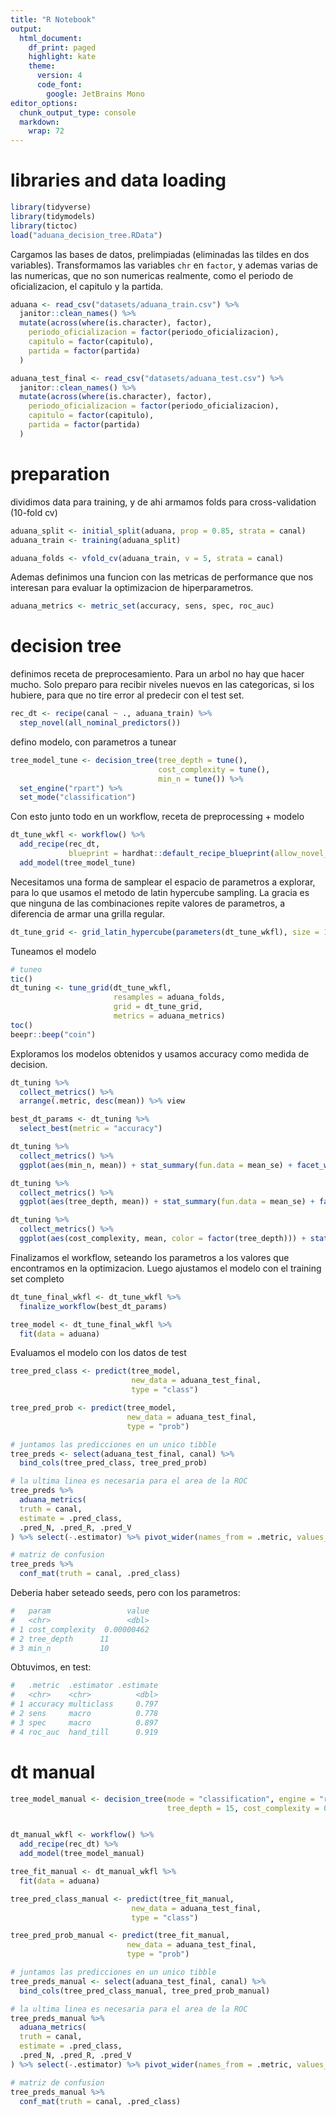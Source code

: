 ```yaml
---
title: "R Notebook"
output:
  html_document:
    df_print: paged
    highlight: kate
    theme:
      version: 4
      code_font: 
        google: JetBrains Mono
editor_options:
  chunk_output_type: console
  markdown:
    wrap: 72
---
```


# libraries and data loading

```r
library(tidyverse)
library(tidymodels)
library(tictoc)
load("aduana_decision_tree.RData")
```

Cargamos las bases de datos, prelimpiadas (eliminadas las tildes en dos variables).
Transformamos las variables `chr` en `factor`, y ademas varias de las numericas, que
no son numericas realmente, como el periodo de oficializacion, el capitulo y la partida.

```r
aduana <- read_csv("datasets/aduana_train.csv") %>%
  janitor::clean_names() %>%
  mutate(across(where(is.character), factor),
    periodo_oficializacion = factor(periodo_oficializacion),
    capitulo = factor(capitulo),
    partida = factor(partida)
  )

aduana_test_final <- read_csv("datasets/aduana_test.csv") %>%
  janitor::clean_names() %>%
  mutate(across(where(is.character), factor),
    periodo_oficializacion = factor(periodo_oficializacion),
    capitulo = factor(capitulo),
    partida = factor(partida)
  )
```

# preparation

dividimos data para training, y de ahi armamos folds para cross-validation (10-fold cv)

```r
aduana_split <- initial_split(aduana, prop = 0.85, strata = canal)
aduana_train <- training(aduana_split)

aduana_folds <- vfold_cv(aduana_train, v = 5, strata = canal)
```

Ademas definimos una funcion con las metricas de performance que nos interesan
para evaluar la optimizacion de hiperparametros.

```r
aduana_metrics <- metric_set(accuracy, sens, spec, roc_auc)
```


# decision tree


definimos receta de preprocesamiento. Para un arbol no hay que hacer mucho. Solo preparo
para recibir niveles nuevos en las categoricas, si los hubiere, para que no tire
error al predecir con el test set.

```r
rec_dt <- recipe(canal ~ ., aduana_train) %>%
  step_novel(all_nominal_predictors())
```


defino modelo, con parametros a tunear

```r
tree_model_tune <- decision_tree(tree_depth = tune(),
                                 cost_complexity = tune(),
                                 min_n = tune()) %>% 
  set_engine("rpart") %>% 
  set_mode("classification")
```

Con esto junto todo en un workflow, receta de preprocessing + modelo

```r
dt_tune_wkfl <- workflow() %>%
  add_recipe(rec_dt,
             blueprint = hardhat::default_recipe_blueprint(allow_novel_levels = TRUE)) %>%
  add_model(tree_model_tune)

```

Necesitamos una forma de samplear el espacio de parametros a explorar, para lo que 
usamos el metodo de latin hypercube sampling. La gracia es que ninguna de las combinaciones
repite valores de parametros, a diferencia de armar una grilla regular.

```r
dt_tune_grid <- grid_latin_hypercube(parameters(dt_tune_wkfl), size = 10)
```


Tuneamos el modelo

```r
# tuneo
tic()
dt_tuning <- tune_grid(dt_tune_wkfl,
                       resamples = aduana_folds,
                       grid = dt_tune_grid,
                       metrics = aduana_metrics)
toc()
beepr::beep("coin")
```

Exploramos los modelos obtenidos y usamos accuracy como medida de decision.

```r
dt_tuning %>%
  collect_metrics() %>%
  arrange(.metric, desc(mean)) %>% view

best_dt_params <- dt_tuning %>%
  select_best(metric = "accuracy")
```


```r
dt_tuning %>% 
  collect_metrics() %>% 
  ggplot(aes(min_n, mean)) + stat_summary(fun.data = mean_se) + facet_wrap(~.metric)

dt_tuning %>% 
  collect_metrics() %>% 
  ggplot(aes(tree_depth, mean)) + stat_summary(fun.data = mean_se) + facet_wrap(~.metric)

dt_tuning %>% 
  collect_metrics() %>% 
  ggplot(aes(cost_complexity, mean, color = factor(tree_depth))) + stat_summary(fun.data = mean_se) + facet_wrap(~.metric)
```

Finalizamos el workflow, seteando los parametros a los valores que encontramos
en la optimizacion. Luego ajustamos el modelo con el training set completo

```r
dt_tune_final_wkfl <- dt_tune_wkfl %>% 
  finalize_workflow(best_dt_params)

tree_model <- dt_tune_final_wkfl %>% 
  fit(data = aduana)

```

Evaluamos el modelo con los datos de test

```r
tree_pred_class <- predict(tree_model,
                           new_data = aduana_test_final,
                           type = "class")

tree_pred_prob <- predict(tree_model,
                          new_data = aduana_test_final,
                          type = "prob")

# juntamos las predicciones en un unico tibble
tree_preds <- select(aduana_test_final, canal) %>% 
  bind_cols(tree_pred_class, tree_pred_prob)

# la ultima linea es necesaria para el area de la ROC
tree_preds %>%
  aduana_metrics(
  truth = canal,
  estimate = .pred_class,
  .pred_N, .pred_R, .pred_V
) %>% select(-.estimator) %>% pivot_wider(names_from = .metric, values_from = .estimate)

# matriz de confusion
tree_preds %>% 
  conf_mat(truth = canal, .pred_class)

```

Deberia haber seteado seeds, pero con los parametros:

```r
#   param                 value
#   <chr>                 <dbl>
# 1 cost_complexity  0.00000462
# 2 tree_depth      11         
# 3 min_n           10    
```

Obtuvimos, en test:

```r
#   .metric  .estimator .estimate
#   <chr>    <chr>          <dbl>
# 1 accuracy multiclass     0.797
# 2 sens     macro          0.778
# 3 spec     macro          0.897
# 4 roc_auc  hand_till      0.919
```

# dt manual

```r
tree_model_manual <- decision_tree(mode = "classification", engine = "rpart",
                                   tree_depth = 15, cost_complexity = 0, min_n = 11)


dt_manual_wkfl <- workflow() %>% 
  add_recipe(rec_dt) %>% 
  add_model(tree_model_manual)

tree_fit_manual <- dt_manual_wkfl %>% 
  fit(data = aduana)

tree_pred_class_manual <- predict(tree_fit_manual,
                           new_data = aduana_test_final,
                           type = "class")

tree_pred_prob_manual <- predict(tree_fit_manual,
                          new_data = aduana_test_final,
                          type = "prob")

# juntamos las predicciones en un unico tibble
tree_preds_manual <- select(aduana_test_final, canal) %>% 
  bind_cols(tree_pred_class_manual, tree_pred_prob_manual)

# la ultima linea es necesaria para el area de la ROC
tree_preds_manual %>%
  aduana_metrics(
  truth = canal,
  estimate = .pred_class,
  .pred_N, .pred_R, .pred_V
) %>% select(-.estimator) %>% pivot_wider(names_from = .metric, values_from = .estimate)

# matriz de confusion
tree_preds_manual %>% 
  conf_mat(truth = canal, .pred_class)

```

